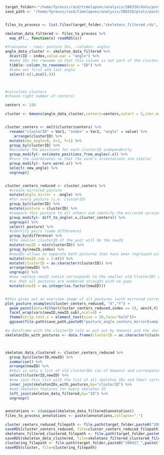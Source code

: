 ```r

target_folder<-"/home/fpreuss/raid/timelapses/analysis/200318/data/posture"
save_path <- "/home/fpreuss/raid/timelapses/analysis/200318/plots/posture"


files_to_process <- list.files(target_folder,"skeletons_filtered.rds", full.names = TRUE, ignore.case = TRUE)


```


```r


skeleton_data_filtered <- files_to_process %>%
  map_df(., function(x) readRDS(x))

#transpose - rows: posture IDs, -columns: angles
angle_data_cluster <- skeleton_data_filtered %>%
  dcast(ID ~ index,value.var = "angle") %>%
  #make IDs the rowname so that this column is not part of the clustering data
  tibble::column_to_rownames(var = "ID") %>%
  #take out first and last angle
  select(-c(1,ncol(.)))



#calculate clusters
#choose right number of centers!

centers <- 150

cluster <- kmeans(angle_data_cluster,centers=centers,nstart = 5,iter.max = 1000,algorithm = "Lloyd")


cluster_centers <- melt(cluster$centers) %>%
  rename("clusterID" = Var1, "index" = Var2, "angle" = value) %>%
    arrange(clusterID) %>%
  mutate(new_angle=0, X=1, Y=1) %>%
  group_by(clusterID) %>%
  #estimate the positions for each clusterID independently
  group_modify(~ estimate_positions_from_angles(.x)) %>%
  #turn the coordinates so that the worm's orientations are similar
  group_modify(~ turn_worm(.x)) %>%
  select(-new_angle) %>%
  ungroup()


cluster_centers_reduced <- cluster_centers %>%  
  #create mirrored posture
  mutate(angle_mirror = -angle) %>%
  #for every posture (i.e. clusterID)
  group_by(clusterID) %>%
  mutate(posture = clusterID) %>%
  #compare this posture to all others and identify the mirrored version
  group_modify(~ diff_to_angle(.x,cluster_centers)) %>%
  ungroup() %>%
  select(-posture) %>%
  #identify pairs (same difference)
  group_by(difference) %>%
  #the smaller clusterID of the pair will be the newID
  mutate(newID = min(clusterID)) %>%
  group_by(newID,index) %>%
  #newIDs allows to seperate both postures that have been regrouped with common
  mutate(newID_sub = 1:n()) %>%
  mutate(clusterID = as.character(clusterID)) %>%
  arrange(newID) %>%
  ungroup() %>%
  #now replace newID (which corresponds to the smaller old ClusterID) with a new number
  #so that all postures are numbered straight with no gaps
  mutate(newID = as.integer(as.factor(newID)))


#this gives out an overview image of all postures (with mirrored corresponding ones)
plot_posture_examples(cluster_centers_reduced, "X","Y") +
  geom_point(data=filter(cluster_centers_reduced,index == 2), aes(X,Y),color="orange",size=3,shape=17) +
  facet_wrap(vars(newID,newID_sub),ncol=4) +
  theme(strip.text.x = element_text(size = 20,face="bold"))+
  ggsave(file.path(save_path,paste0("posture_angle_centers_mirrorExamples",".png")),height=49,width=10)

#a dataframe with the clusterID (old as put out by kmeans) and the skeleton ID (from rownames of angle_data_cluster dataframe)
skeletonIDs_with_postures <- data.frame(clusterID = as.character(cluster$cluster), ID = rownames(angle_data_cluster),stringsAsFactors = FALSE)



skeleton_data_clustered <- cluster_centers_reduced %>%
  group_by(clusterID,newID) %>%
  summarise() %>%
  arrange(newID) %>%
  #this is only a list of old clusterIDs (as of kmeans) and corresponing new IDs
  select(clusterID,newID) %>%
  #now join this list with the list of all skeleton IDs and their corresponding (old) clusterIDs
  inner_join(skeletonIDs_with_postures,by="clusterID") %>%
  #add skeleton features for every skeleton ID
  left_join(skeleton_data_filtered,by="ID") %>%
  ungroup()


annotations <- c(unique(skeleton_data_filtered$annotation))
files_to_process_annotations <- paste(annotations,collapse="_")

cluster_centers_reduced_filepath <- file.path(target_folder,paste0("200417_",paste(files_to_process_annotations,collapse = "_"),"_cluster_centers_reduced.RDS"))
saveRDS(cluster_centers_reduced, file=cluster_centers_reduced_filepath)
skeletons_filtered_clustered_filepath <- file.path(target_folder,paste0("200417_",paste(files_to_process_annotations,collapse = "_"),"_skeletons_filtered_clustered.RDS"))
saveRDS(skeleton_data_clustered, file=skeletons_filtered_clustered_filepath)
clustering_filepath <- file.path(target_folder,paste0("200417_",paste(files_to_process_annotations,collapse = "_"),"_clustering.RDS"))
saveRDS(cluster, file=clustering_filepath)

```


